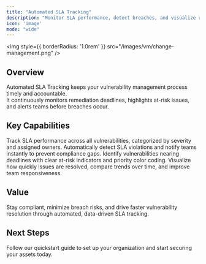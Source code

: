 ```yaml
---
title: "Automated SLA Tracking"
description: "Monitor SLA performance, detect breaches, and visualize remediation timelines in real time."
icon: 'image'
mode: "wide"
---
```


<img
  style={{ borderRadius: '1.0rem' }}
  src="/images/vm/change-management.png"
/>
## Overview

Automated SLA Tracking keeps your vulnerability management process timely and accountable.  
It continuously monitors remediation deadlines, highlights at-risk issues, and alerts teams before breaches occur.

## Key Capabilities

<Columns cols={2}>
  <Card title="Real-Time SLA Monitoring" icon="clock">
    Track SLA performance across all vulnerabilities, categorized by severity and assigned owners.
  </Card>
  <Card title="Breach Detection & Alerts" icon="triangle-exclamation">
    Automatically detect SLA violations and notify teams instantly to prevent compliance gaps.
  </Card>
  <Card title="At-Risk Visibility" icon="chart-line">
    Identify vulnerabilities nearing deadlines with clear at-risk indicators and priority color coding.
  </Card>
  <Card title="Remediation Timelines" icon="timeline">
    Visualize how quickly issues are resolved, compare trends over time, and improve team responsiveness.
  </Card>
</Columns>

## Value

Stay compliant, minimize breach risks, and drive faster vulnerability resolution through automated, data-driven SLA tracking.


## Next Steps

<Card title="Explore Live Demo Now" icon="arrow-right" href="https://suite.snapsec.co/demo">
  Follow our quickstart guide to set up your organization and start securing your assets today.
</Card>